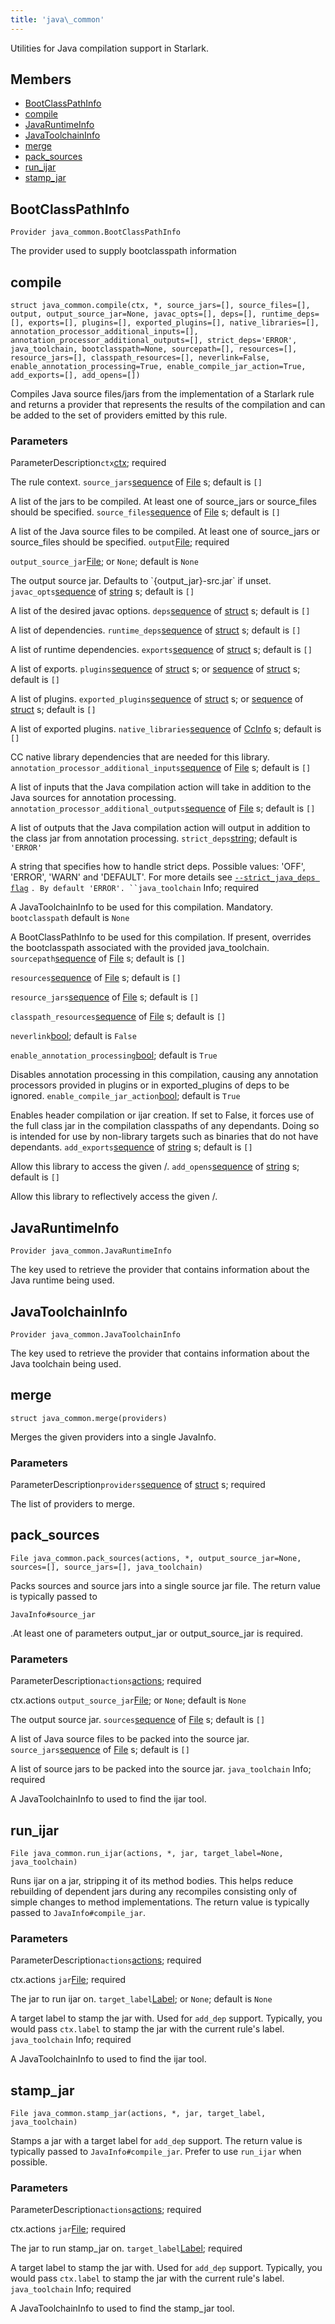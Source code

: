 ```yaml
---
title: 'java\_common'
---
```




Utilities for Java compilation support in Starlark.

## Members

- [BootClassPathInfo](#BootClassPathInfo)
- [compile](#compile)
- [JavaRuntimeInfo](#JavaRuntimeInfo)
- [JavaToolchainInfo](#JavaToolchainInfo)
- [merge](#merge)
- [pack\_sources](#pack-sources)
- [run\_ijar](#run-ijar)
- [stamp\_jar](#stamp-jar)

## BootClassPathInfo

```
Provider java_common.BootClassPathInfo
```

 The provider used to supply bootclasspath information



## compile

```
struct java_common.compile(ctx, *, source_jars=[], source_files=[], output, output_source_jar=None, javac_opts=[], deps=[], runtime_deps=[], exports=[], plugins=[], exported_plugins=[], native_libraries=[], annotation_processor_additional_inputs=[], annotation_processor_additional_outputs=[], strict_deps='ERROR', java_toolchain, bootclasspath=None, sourcepath=[], resources=[], resource_jars=[], classpath_resources=[], neverlink=False, enable_annotation_processing=True, enable_compile_jar_action=True, add_exports=[], add_opens=[])
```

 Compiles Java source files/jars from the implementation of a Starlark rule and returns a provider that represents the results of the compilation and can be added to the set of providers emitted by this rule.


### Parameters

ParameterDescription`ctx`[ctx](../builtins/ctx.html);
 required

 The rule context.
 `source_jars`[sequence](../core/list.html) of [File](../builtins/File.html) s;
 default is `[]`

 A list of the jars to be compiled. At least one of source\_jars or source\_files should be specified.
 `source_files`[sequence](../core/list.html) of [File](../builtins/File.html) s;
 default is `[]`

 A list of the Java source files to be compiled. At least one of source\_jars or source\_files should be specified.
 `output`[File](../builtins/File.html);
 required

`output_source_jar`[File](../builtins/File.html); or `None`;
 default is `None`

 The output source jar. Defaults to \`{output\_jar}-src.jar\` if unset.
 `javac_opts`[sequence](../core/list.html) of [string](../core/string.html) s;
 default is `[]`

 A list of the desired javac options.
 `deps`[sequence](../core/list.html) of [struct](../builtins/struct.html) s;
 default is `[]`

 A list of dependencies.
 `runtime_deps`[sequence](../core/list.html) of [struct](../builtins/struct.html) s;
 default is `[]`

 A list of runtime dependencies.
 `exports`[sequence](../core/list.html) of [struct](../builtins/struct.html) s;
 default is `[]`

 A list of exports.
 `plugins`[sequence](../core/list.html) of [struct](../builtins/struct.html) s; or [sequence](../core/list.html) of [struct](../builtins/struct.html) s;
 default is `[]`

 A list of plugins.
 `exported_plugins`[sequence](../core/list.html) of [struct](../builtins/struct.html) s; or [sequence](../core/list.html) of [struct](../builtins/struct.html) s;
 default is `[]`

 A list of exported plugins.
 `native_libraries`[sequence](../core/list.html) of [CcInfo](../providers/CcInfo.html) s;
 default is `[]`

 CC native library dependencies that are needed for this library.
 `annotation_processor_additional_inputs`[sequence](../core/list.html) of [File](../builtins/File.html) s;
 default is `[]`

 A list of inputs that the Java compilation action will take in addition to the Java sources for annotation processing.
 `annotation_processor_additional_outputs`[sequence](../core/list.html) of [File](../builtins/File.html) s;
 default is `[]`

 A list of outputs that the Java compilation action will output in addition to the class jar from annotation processing.
 `strict_deps`[string](../core/string.html);
 default is `'ERROR'`

 A string that specifies how to handle strict deps. Possible values: 'OFF', 'ERROR', 'WARN' and 'DEFAULT'. For more details see [`--strict_java_deps flag`](/docs/user-manual#flag--strict_java_deps) `. By default 'ERROR'.
            ``java_toolchain`
 Info;
 required

 A JavaToolchainInfo to be used for this compilation. Mandatory.
 `bootclasspath`
 default is `None`

 A BootClassPathInfo to be used for this compilation. If present, overrides the bootclasspath associated with the provided java\_toolchain.
 `sourcepath`[sequence](../core/list.html) of [File](../builtins/File.html) s;
 default is `[]`

`resources`[sequence](../core/list.html) of [File](../builtins/File.html) s;
 default is `[]`

`resource_jars`[sequence](../core/list.html) of [File](../builtins/File.html) s;
 default is `[]`

`classpath_resources`[sequence](../core/list.html) of [File](../builtins/File.html) s;
 default is `[]`

`neverlink`[bool](../core/bool.html);
 default is `False`

`enable_annotation_processing`[bool](../core/bool.html);
 default is `True`

 Disables annotation processing in this compilation, causing any annotation processors provided in plugins or in exported\_plugins of deps to be ignored.
 `enable_compile_jar_action`[bool](../core/bool.html);
 default is `True`

 Enables header compilation or ijar creation. If set to False, it forces use of the full class jar in the compilation classpaths of any dependants. Doing so is intended for use by non-library targets such as binaries that do not have dependants.
 `add_exports`[sequence](../core/list.html) of [string](../core/string.html) s;
 default is `[]`

 Allow this library to access the given /.
 `add_opens`[sequence](../core/list.html) of [string](../core/string.html) s;
 default is `[]`

 Allow this library to reflectively access the given /.


## JavaRuntimeInfo

```
Provider java_common.JavaRuntimeInfo
```

 The key used to retrieve the provider that contains information about the Java runtime being used.



## JavaToolchainInfo

```
Provider java_common.JavaToolchainInfo
```

 The key used to retrieve the provider that contains information about the Java toolchain being used.



## merge

```
struct java_common.merge(providers)
```

 Merges the given providers into a single JavaInfo.


### Parameters

ParameterDescription`providers`[sequence](../core/list.html) of [struct](../builtins/struct.html) s;
 required

 The list of providers to merge.


## pack\_sources

```
File java_common.pack_sources(actions, *, output_source_jar=None, sources=[], source_jars=[], java_toolchain)
```

 Packs sources and source jars into a single source jar file. The return value is typically passed to

`JavaInfo#source_jar`

.At least one of parameters output\_jar or output\_source\_jar is required.


### Parameters

ParameterDescription`actions`[actions](../builtins/actions.html);
 required

 ctx.actions
 `output_source_jar`[File](../builtins/File.html); or `None`;
 default is `None`

 The output source jar.
 `sources`[sequence](../core/list.html) of [File](../builtins/File.html) s;
 default is `[]`

 A list of Java source files to be packed into the source jar.
 `source_jars`[sequence](../core/list.html) of [File](../builtins/File.html) s;
 default is `[]`

 A list of source jars to be packed into the source jar.
 `java_toolchain`
 Info;
 required

 A JavaToolchainInfo to used to find the ijar tool.


## run\_ijar

```
File java_common.run_ijar(actions, *, jar, target_label=None, java_toolchain)
```

 Runs ijar on a jar, stripping it of its method bodies. This helps reduce rebuilding of dependent jars during any recompiles consisting only of simple changes to method implementations. The return value is typically passed to `JavaInfo#compile_jar`.


### Parameters

ParameterDescription`actions`[actions](../builtins/actions.html);
 required

 ctx.actions
 `jar`[File](../builtins/File.html);
 required

 The jar to run ijar on.
 `target_label`[Label](../builtins/Label.html); or `None`;
 default is `None`

 A target label to stamp the jar with. Used for `add_dep` support. Typically, you would pass `ctx.label` to stamp the jar with the current rule's label.
 `java_toolchain`
 Info;
 required

 A JavaToolchainInfo to used to find the ijar tool.


## stamp\_jar

```
File java_common.stamp_jar(actions, *, jar, target_label, java_toolchain)
```

 Stamps a jar with a target label for `add_dep` support. The return value is typically passed to `JavaInfo#compile_jar`. Prefer to use `run_ijar` when possible.


### Parameters

ParameterDescription`actions`[actions](../builtins/actions.html);
 required

 ctx.actions
 `jar`[File](../builtins/File.html);
 required

 The jar to run stamp\_jar on.
 `target_label`[Label](../builtins/Label.html);
 required

 A target label to stamp the jar with. Used for `add_dep` support. Typically, you would pass `ctx.label` to stamp the jar with the current rule's label.
 `java_toolchain`
 Info;
 required

 A JavaToolchainInfo to used to find the stamp\_jar tool.
